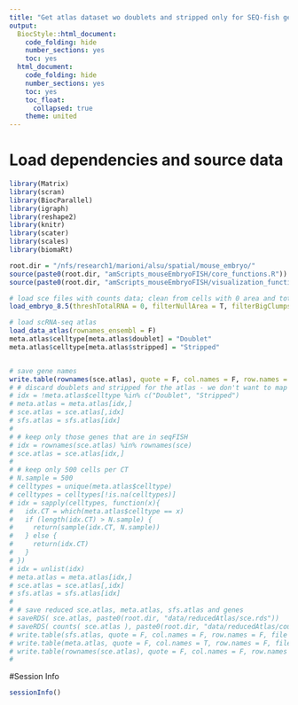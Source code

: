 ```yaml
---
title: "Get atlas dataset wo doublets and stripped only for SEQ-fish genes"
output:
  BiocStyle::html_document:
    code_folding: hide
    number_sections: yes
    toc: yes  
  html_document:
    code_folding: hide
    number_sections: yes
    toc: yes
    toc_float:
      collapsed: true
    theme: united
---
```


# Load dependencies and source data

```r

library(Matrix)
library(scran)
library(BiocParallel)
library(igraph)
library(reshape2)
library(knitr)
library(scater)
library(scales)
library(biomaRt)

root.dir = "/nfs/research1/marioni/alsu/spatial/mouse_embryo/"
source(paste0(root.dir, "amScripts_mouseEmbryoFISH/core_functions.R"))
source(paste0(root.dir, "amScripts_mouseEmbryoFISH/visualization_functions.R"))

# load sce files with counts data; clean from cells with 0 area and total # mRNA < user's threshold 
load_embryo_8.5(threshTotalRNA = 0, filterNullArea = T, filterBigClumps = T, dir = "local")

# load scRNA-seq atlas
load_data_atlas(rownames_ensembl = F)
meta.atlas$celltype[meta.atlas$doublet] = "Doublet"
meta.atlas$celltype[meta.atlas$stripped] = "Stripped"


# save gene names
write.table(rownames(sce.atlas), quote = F, col.names = F, row.names = F, file = paste0(root.dir, "data/all_genes.tab") )
# # discard doublets and stripped for the atlas - we don't want to map to them
# idx = !meta.atlas$celltype %in% c("Doublet", "Stripped")
# meta.atlas = meta.atlas[idx,]
# sce.atlas = sce.atlas[,idx]
# sfs.atlas = sfs.atlas[idx]
# 
# # keep only those genes that are in seqFISH
# idx = rownames(sce.atlas) %in% rownames(sce)
# sce.atlas = sce.atlas[idx,]
# 
# # keep only 500 cells per CT 
# N.sample = 500
# celltypes = unique(meta.atlas$celltype)
# celltypes = celltypes[!is.na(celltypes)]
# idx = sapply(celltypes, function(x){
#   idx.CT = which(meta.atlas$celltype == x)
#   if (length(idx.CT) > N.sample) {
#     return(sample(idx.CT, N.sample))
#   } else {
#     return(idx.CT)
#   }
# })
# idx = unlist(idx)
# meta.atlas = meta.atlas[idx,]
# sce.atlas = sce.atlas[,idx]
# sfs.atlas = sfs.atlas[idx]
# 
# # save reduced sce.atlas, meta.atlas, sfs.atlas and genes
# saveRDS( sce.atlas, paste0(root.dir, "data/reducedAtlas/sce.rds"))
# saveRDS( counts( sce.atlas ), paste0(root.dir, "data/reducedAtlas/counts.rds"))
# write.table(sfs.atlas, quote = F, col.names = F, row.names = F, file = paste0(root.dir, "data/reducedAtlas/sizeFactors.tab") )
# write.table(meta.atlas, quote = F, col.names = T, row.names = F, file = paste0(root.dir, "data/reducedAtlas/meta.tab") )
# write.table(rownames(sce.atlas), quote = F, col.names = F, row.names = F, file = paste0(root.dir, "data/reducedAtlas/genes.tab") )
# 

```

#Session Info
```r
sessionInfo()
```
